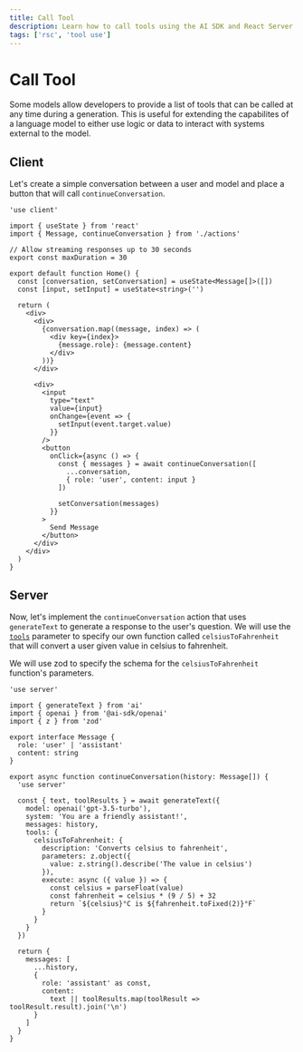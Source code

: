 ```yaml
---
title: Call Tool
description: Learn how to call tools using the AI SDK and React Server Components.
tags: ['rsc', 'tool use']
---
```


# Call Tool

Some models allow developers to provide a list of tools that can be called at any time during a generation. This is useful for extending the capabilites of a language model to either use logic or data to interact with systems external to the model.

<Browser>
  <ChatGeneration
    history={[
      { role: 'User', content: 'How is it going?' },
      { role: 'Assistant', content: 'All good, how may I help you?' }
    ]}
    inputMessage={{
      role: 'User',
      content: 'What is 24 celsius in fahrenheit?'
    }}
    outputMessage={{
      role: 'Assistant',
      content: '24°C is 75.20°F'
    }}
  />
</Browser>

## Client

Let's create a simple conversation between a user and model and place a button that will call `continueConversation`.

```tsx filename='app/page.tsx'
'use client'

import { useState } from 'react'
import { Message, continueConversation } from './actions'

// Allow streaming responses up to 30 seconds
export const maxDuration = 30

export default function Home() {
  const [conversation, setConversation] = useState<Message[]>([])
  const [input, setInput] = useState<string>('')

  return (
    <div>
      <div>
        {conversation.map((message, index) => (
          <div key={index}>
            {message.role}: {message.content}
          </div>
        ))}
      </div>

      <div>
        <input
          type="text"
          value={input}
          onChange={event => {
            setInput(event.target.value)
          }}
        />
        <button
          onClick={async () => {
            const { messages } = await continueConversation([
              ...conversation,
              { role: 'user', content: input }
            ])

            setConversation(messages)
          }}
        >
          Send Message
        </button>
      </div>
    </div>
  )
}
```

## Server

Now, let's implement the `continueConversation` action that uses `generateText` to generate a response to the user's question. We will use the [`tools`](/docs/reference/ai-sdk-core/generate-text#tools) parameter to specify our own function called `celsiusToFahrenheit` that will convert a user given value in celsius to fahrenheit.

We will use zod to specify the schema for the `celsiusToFahrenheit` function's parameters.

```tsx filename='app/actions.ts'
'use server'

import { generateText } from 'ai'
import { openai } from '@ai-sdk/openai'
import { z } from 'zod'

export interface Message {
  role: 'user' | 'assistant'
  content: string
}

export async function continueConversation(history: Message[]) {
  'use server'

  const { text, toolResults } = await generateText({
    model: openai('gpt-3.5-turbo'),
    system: 'You are a friendly assistant!',
    messages: history,
    tools: {
      celsiusToFahrenheit: {
        description: 'Converts celsius to fahrenheit',
        parameters: z.object({
          value: z.string().describe('The value in celsius')
        }),
        execute: async ({ value }) => {
          const celsius = parseFloat(value)
          const fahrenheit = celsius * (9 / 5) + 32
          return `${celsius}°C is ${fahrenheit.toFixed(2)}°F`
        }
      }
    }
  })

  return {
    messages: [
      ...history,
      {
        role: 'assistant' as const,
        content:
          text || toolResults.map(toolResult => toolResult.result).join('\n')
      }
    ]
  }
}
```

